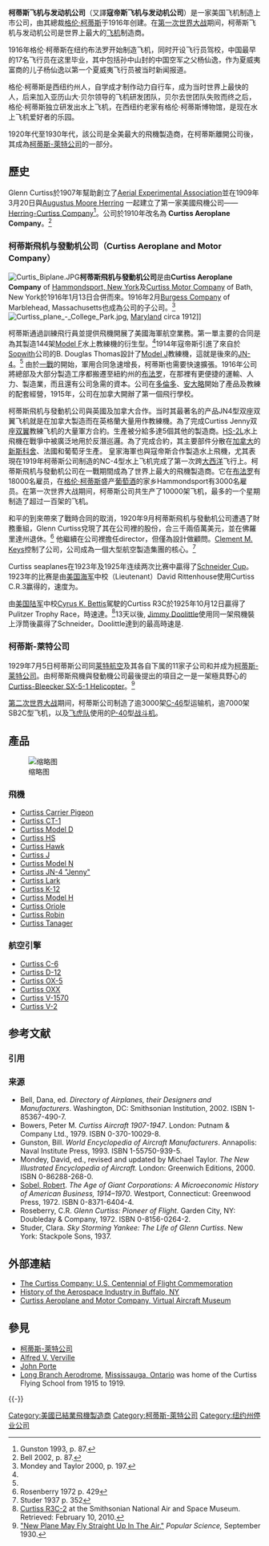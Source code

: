 {{Multiple issues|
{{Rough translation}}
{{未翻譯術語}}
{{copyedit|time=2012-05-16T14:13:41+00:00}}
}}
{{Infobox Company
|name             = 柯蒂斯飞机与发动机公司<br>Curtiss Aeroplane & Motor Company, Ltd
|logo             = 
|type             = [[上市公司|上市公司]]
|foundation       = 1916年1月
|location         = [[紐約州|紐約州]][[水牛城|水牛城]]
|locations        = 3
|key_people       = [[格倫·柯蒂斯|Glenn H. Curtiss]]<br>''创始人及总裁''
|area_served      = 
|industry         = [[制造业|制造业]]
|products         = [[飞机|飞机]]
|services         =
|revenue          = [[美元|US$]]1,566 million
|operating_income = 
|net_income       = 
|num_employees    = 21,000 ''(1916年)''
|parent           = 
|divisions        =
|subsid           = 
|slogan           = 
|homepage         = 
|dissolved        = 1929年 (并入[[柯蒂斯-萊特公司|柯蒂斯-萊特公司]])
}}

'''柯蒂斯飞机与发动机公司'''（又譯'''寇帝斯飞机与发动机公司'''）是一家美国飞机制造上市公司，由其總裁[[格伦·柯蒂斯|格伦·柯蒂斯]]于1916年创建。在[[第一次世界大战|第一次世界大战]]期间，柯蒂斯飞机与发动机公司是世界上最大的[[飞机|飞机]]制造商。

1916年格伦·柯蒂斯在纽约布法罗开始制造飞机，同时开设飞行员驾校，中国最早的17名飞行员在这里毕业，其中包括孙中山封的中国空军之父杨仙逸，作为夏威夷富商的儿子杨仙逸以第一个夏威夷飞行员被当时新闻报道。

格伦·柯蒂斯是西纽约州人，自学成才制作动力自行车，成为当时世界上最快的人，后来加入亚历山大·贝尔领导的飞机研发团队，贝尔去世团队失败而终之后，格伦·柯蒂斯独立研发出水上飞机，在西纽约老家有格伦·柯蒂斯博物馆，是现在水上飞机爱好者的乐园。

1920年代至1930年代，該公司是全美最大的飛機製造商，在柯蒂斯離開公司後，其成為[[柯蒂斯-萊特公司|柯蒂斯-萊特公司]]的一部分。

==歷史==
Glenn Curtiss於1907年幫助創立了[[Aerial_Experimental_Association|Aerial Experimental Association]]並在1909年3月20日與[[Augustus_Moore_Herring|Augustus Moore Herring]] 一起建立了第一家美國飛機公司——[[Herring-Curtiss_Company|Herring-Curtiss Company]]<ref name="bill">Gunston 1993, p. 87.</ref>。公司於1910年改名為 '''Curtiss Aeroplane Company'''。<ref name="bell">Bell 2002, p. 87.</ref>

===柯蒂斯飛机与發動机公司（Curtiss Aeroplane and Motor Company）===
[[File:Curtis_Biplane.JPG|thumb]]'''柯蒂斯飛机与發動机公司'''是由'''Curtiss Aeroplane Company''' of [[Hammondsport,_New_York|Hammondsport, New York]]及[[Curtiss_Motor_Company|Curtiss Motor Company]] of Bath, New York於1916年1月13日合併而來。1916年2月[[Burgess_Company|Burgess Company]] of Marblehead, Massachusetts也成為公司的子公司。<ref name="mondey">Mondey and Taylor 2000, p. 197.</ref>
[[File:Curtiss_plane_-_College_Park.jpg|thumb]], [[Maryland|Maryland]] circa 1912]]

柯蒂斯通過訓練飛行員並提供飛機開展了美國海軍航空業務。第一單主要的合同是為其製造144架[[Curtiss_Model_F|Model F]]水上教練機的衍生型。<ref name="bill"/>1914年寇帝斯引進了來自於[[Sopwith_Aviation_Company|Sopwith]]公司的B. Douglas Thomas設計了[[Curtiss_Model_J|Model J]]教練機，這就是後來的[[Curtiss_JN-4|JN-4]]。<ref name="bill"/> 由於[[一戰|一戰]]的開始，軍用合同急速增長，柯蒂斯也需要快速擴張。1916年公司將總部及大部分製造工序都搬遷至紐約州的[[布法罗|布法罗]]，在那裡有更便捷的運輸、人力、製造業，而且還有公司急需的資本。公司在[[多倫多|多倫多]]、[[安大略|安大略]]開始了產品及教練的配套經營，1915年，公司在加拿大開辦了第一個飛行學校。

柯蒂斯飛机与發動机公司與英國及加拿大合作。当时其最著名的产品JN4型双座双翼飞机就是在加拿大製造而在英格蘭大量用作教練機。為了完成Curtiss Jenny双座[[雙翼機|双翼]]教練飞机的大量軍方合約。生產被分給多達5個其他的製造商。[[Curtiss_HS|HS-2L]]水上飛機在戰爭中被廣泛地用於反潛巡邏。為了完成合約，其主要部件分散在[[加拿大|加拿大]]的[[新斯科舍|新斯科舍]]、法國和葡萄牙生產。 皇家海軍也與寇帝斯合作製造水上飛機，尤其表現在1919年柯蒂斯公司制造的NC-4型水上飞机完成了第一次跨[[大西洋|大西洋]]飞行上。柯蒂斯飛机与發動机公司在一戰期間成為了世界上最大的飛機製造商。它在[[布法罗|布法罗]]有18000名雇员，在[[格伦·柯蒂斯|格伦·柯蒂斯]]盛产[[葡萄酒|葡萄酒]]的家乡Hammondsport有3000名雇员。在第一次世界大战期间，柯蒂斯公司共生产了10000架飞机，最多的一个星期制造了超过一百架的飞机。

和平的到來帶來了戰時合同的取消，1920年9月柯蒂斯飛机与發動机公司遭遇了財務重組，Glenn Curtiss兌現了其在公司裡的股份，合三千兩佰萬美元，並在佛羅里達州退休。<ref>Rosenberry 1972 p. 429</ref> 他繼續在公司裡擔任director，但僅為設計做顧問。[[Clement_Melville_Keys|Clement M. Keys]]控制了公司，公司成為一個大型航空製造集團的核心。<ref>Studer 1937 p. 352</ref>

Curtiss seaplanes在1923年及1925年连续两次比赛中贏得了[[Schneider_Cup|Schneider Cup]]。1923年的比赛是由[[美国海军|美国海军]]中校（Lieutenant）David Rittenhouse使用Curtiss C.R.3赢得的，速度为{{convert|177.266|mi:h|km:h}}。

由[[美国陆军|美国陆军]]中校[[Cyrus_K._Bettis|Cyrus K. Bettis]]駕駛的Curtiss R3C於1925年10月12日贏得了Pulitzer Trophy Race，時速達{{convert|248.9|mi:h|km:h}}。<ref>[http://www.nasm.si.edu/collections/artifact.cfm?id=A19280002000 Curtiss R3C-2] {{Wayback|url=http://www.nasm.si.edu/collections/artifact.cfm?id=A19280002000 |date=20120106064928 }} at the Smithsonian National Air and Space Museum. Retrieved: February 10, 2010.</ref>13天以後, [[Jimmy_Doolittle|Jimmy Doolittle]]使用同一架飛機裝上浮筒後贏得了Schneider。Doolittle達到的最高時速是{{convert|232.573|mi:h|km:h}}.

===柯蒂斯-萊特公司===
1929年7月5日柯蒂斯公司同[[莱特航空|莱特航空]]及其各自下属的11家子公司和并成为[[柯蒂斯-莱特公司|柯蒂斯-莱特公司]]。由柯蒂斯飛機與發動機公司最後提出的項目之一是一架極具野心的[[Curtiss-Bleecker_SX-5-1_Helicopter|Curtiss-Bleecker SX-5-1 Helicopter]]。<ref>[http://books.google.com/books?id=UigDAAAAMBAJ&pg=PA20&dq=Popular+Science+1931+plane&hl=en&ei=fqEJTae_H4GC8gbfhqmfAQ&sa=X&oi=book_result&ct=result&resnum=7&ved=0CDwQ6AEwBjgU#v=onepage&q&f=true "New Plane May Fly Straight Up In The Air."] {{Wayback|url=http://books.google.com/books?id=UigDAAAAMBAJ&pg=PA20&dq=Popular+Science+1931+plane&hl=en&ei=fqEJTae_H4GC8gbfhqmfAQ&sa=X&oi=book_result&ct=result&resnum=7&ved=0CDwQ6AEwBjgU#v=onepage&q&f=true |date=20140707145304 }} ''Popular Science,'' September 1930.</ref>

[[第二次世界大战|第二次世界大战]]期间，柯蒂斯公司制造了逾3000架[[C-46|C-46]]型运输机，逾7000架SB2C型飞机，以及[[飞虎队|飞虎队]]使用的[[P-40|P-40]]型[[战斗机|战斗机]]。

==產品==
[[File:KMT雙翼機.JPG|缩略图]]
===飛機===
* [[Curtiss_Carrier_Pigeon|Curtiss Carrier Pigeon]]
* [[Curtiss_CT-1|Curtiss CT-1]]
* [[Curtiss_Model_D|Curtiss Model D]]
* [[Curtiss_HS|Curtiss HS]]
* [[Curtiss_Hawk|Curtiss Hawk]]
* [[Curtiss_Model_J|Curtiss J]]
* [[Curtiss_Model_N|Curtiss Model N]]
* [[Curtiss_JN-4|Curtiss JN-4 "Jenny"]]
* [[Curtiss_Lark|Curtiss Lark]]
* [[Curtiss_K-12|Curtiss K-12]]
* [[Curtiss_Model_H|Curtiss Model H]]
* [[Curtiss_Oriole|Curtiss Oriole]]
* [[Curtiss_Robin|Curtiss Robin]]
* [[Curtiss_Tanager|Curtiss Tanager]]
===航空引擎===
* [[Curtiss_C-6|Curtiss C-6]]
* [[Curtiss_D-12|Curtiss D-12]]
* [[Curtiss_OX-5|Curtiss OX-5]]
* [[Curtiss_OXX|Curtiss OXX]]
* [[Curtiss_V-1570|Curtiss V-1570]]
* [[Curtiss_V-2|Curtiss V-2]]

== 参考文献 ==
=== 引用 ===
{{Reflist|30em}}

=== 来源 ===
{{refbegin}}
* Bell, Dana, ed. ''Directory of Airplanes, their Designers and Manufacturers''. Washington, DC: Smithsonian Institution, 2002. ISBN 1-85367-490-7.
* Bowers, Peter M. ''Curtiss Aircraft 1907-1947''. London: Putnam & Company Ltd., 1979. ISBN 0-370-10029-8.
* Gunston, Bill. ''World Encyclopedia of Aircraft Manufacturers''. Annapolis: Naval Institute Press, 1993. ISBN 1-55750-939-5.
* Mondey, David, ed., revised and updated by Michael Taylor. ''The New Illustrated Encyclopedia of Aircraft.'' London: Greenwich Editions, 2000. ISBN 0-86288-268-0.
* [[Robert_Sobel|Sobel, Robert]]. ''The Age of Giant Corporations: A Microeconomic History of American Business, 1914–1970''.  Westport, Connecticut: Greenwood Press, 1972. ISBN 0-8371-6404-4.
* Roseberry, C.R. ''Glenn Curtiss: Pioneer of Flight''. Garden City, NY: Doubleday & Company, 1972. ISBN 0-8156-0264-2.
* Studer, Clara. ''Sky Storming Yankee: The Life of Glenn Curtiss''. New York: Stackpole Sons, 1937.
{{refend}}

== 外部連結 ==
* [https://web.archive.org/web/20090511185648/http://centennialofflight.gov/essay/Aerospace/Curtiss/Aero2.htm The Curtiss Company: U.S. Centennial of Flight Commemoration]
* [http://buffaloah.com/h/aero/aero.html History of the Aerospace Industry in Buffalo, NY] {{Wayback|url=http://buffaloah.com/h/aero/aero.html |date=20110823182757 }}
* [https://web.archive.org/web/20071009210716/http://avia.russian.ee/manufacturers/0647.html Curtiss Aeroplane and Motor Company, Virtual Aircraft Museum]

== 參見 ==
{{Portal box|航空|美国}}
* [[柯蒂斯-萊特公司|柯蒂斯-萊特公司]]
* [[Alfred_V._Verville|Alfred V. Verville]]
* [[John_Cyril_Porte|John Porte]]
* [[Long_Branch_Aerodrome|Long Branch Aerodrome]], [[Mississauga,_Ontario|Mississauga, Ontario]] was home of the Curtiss Flying School from 1915 to 1919.

{{-}}
{{s-start}}
{{succession box 
|before=柯蒂斯飛机公司<br />Curtiss Aeroplane Company
|title=柯蒂斯飛机与發動机公司<br />Curtiss Aeroplane and Motor Company
|years=1916–1929 
|after=柯蒂斯-萊特公司<br />[[Curtiss-Wright_Corporation|Curtiss-Wright Corporation]]}}
{{s-end}}
{{Curtiss aircraft}}
{{Curtiss aeroengines}}
{{航空航天列表集}}

{{DEFAULTSORT:Curtiss Aeroplane And Motor Company}}
[[Category:美國已結業飛機製造商|Category:美國已結業飛機製造商]]
[[Category:柯蒂斯-萊特公司|Category:柯蒂斯-萊特公司]]
[[Category:纽约州停业公司|Category:纽约州停业公司]]